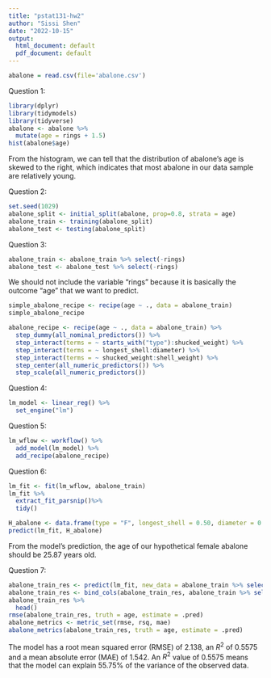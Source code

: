```yaml
---
title: "pstat131-hw2"
author: "Sissi Shen"
date: "2022-10-15"
output:
  html_document: default
  pdf_document: default
---
```


```r
abalone = read.csv(file='abalone.csv')
```

Question 1:
```r
library(dplyr)
library(tidymodels)
library(tidyverse)
abalone <- abalone %>%
  mutate(age = rings + 1.5)
hist(abalone$age)
```

From the histogram, we can tell that the distribution of abalone's age is skewed to the right, which indicates that most abalone in our data sample are relatively young.


Question 2:
```r
set.seed(1029)
abalone_split <- initial_split(abalone, prop=0.8, strata = age)
abalone_train <- training(abalone_split)
abalone_test <- testing(abalone_split)
```


Question 3:
```r
abalone_train <- abalone_train %>% select(-rings)
abalone_test <- abalone_test %>% select(-rings)
```

We should not include the variable "rings" because it is basically the outcome "age" that we want to predict. 

```r
simple_abalone_recipe <- recipe(age ~ ., data = abalone_train)
simple_abalone_recipe
```
```r
abalone_recipe <- recipe(age ~ ., data = abalone_train) %>%
  step_dummy(all_nominal_predictors()) %>%
  step_interact(terms = ~ starts_with("type"):shucked_weight) %>%
  step_interact(terms = ~ longest_shell:diameter) %>%
  step_interact(terms = ~ shucked_weight:shell_weight) %>%
  step_center(all_numeric_predictors()) %>%
  step_scale(all_numeric_predictors())
```


Question 4:
```r
lm_model <- linear_reg() %>%
  set_engine("lm")
```


Question 5:
```r
lm_wflow <- workflow() %>% 
  add_model(lm_model) %>% 
  add_recipe(abalone_recipe)
```


Question 6:
```r
lm_fit <- fit(lm_wflow, abalone_train)
lm_fit %>%
  extract_fit_parsnip()%>%
  tidy()
```
```r
H_abalone <- data.frame(type = "F", longest_shell = 0.50, diameter = 0.10, height = 0.30, whole_weight = 4, shucked_weight = 1, viscera_weight = 2, shell_weight = 1)
predict(lm_fit, H_abalone)
```

From the model's prediction, the age of our hypothetical female abalone should be 25.87 years old.


Question 7:
```r
abalone_train_res <- predict(lm_fit, new_data = abalone_train %>% select(-age))
abalone_train_res <- bind_cols(abalone_train_res, abalone_train %>% select(age))
abalone_train_res %>%
  head()
rmse(abalone_train_res, truth = age, estimate = .pred)
abalone_metrics <- metric_set(rmse, rsq, mae)
abalone_metrics(abalone_train_res, truth = age, estimate = .pred)
```

The model has a root mean squared error (RMSE) of 2.138, an $R^2$ of 0.5575 and a mean absolute error (MAE) of 1.542. An $R^2$ value of 0.5575 means that the model can explain 55.75% of the variance of the observed data. 
